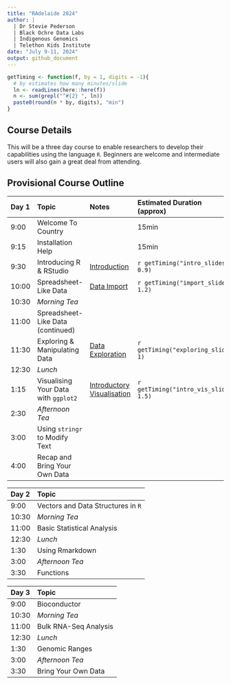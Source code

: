 ```yaml
---
title: "RAdelaide 2024"
author: |
  | Dr Stevie Pederson
  | Black Ochre Data Labs
  | Indigenous Genomics
  | Telethon Kids Institute
date: "July 9-11, 2024"
output: github_document
---
```


```r
getTiming <- function(f, by = 1, digits = -1){
  # by estimates how many minutes/slide
  ln <- readLines(here::here(f))
  n <- sum(grepl("^#{2} ", ln))
  paste0(round(n * by, digits), "min")
}
```

## Course Details

This will be a three day course to enable researchers to develop their capabilities using the language `R`.
Beginners are welcome and intermediate users will also gain a great deal from attending.



## Provisional Course Outline

| Day 1 | Topic | Notes | Estimated Duration <br>(approx) |
|:----- |:----- |:----- |:-------- |
| 9:00  | Welcome To Country |     | 15min    |
| 9:15  | Installation Help  |     | 15min    |
| 9:30  | Introducing R & RStudio | [Introduction](intro.html) | `r getTiming("intro_slides.qmd", 0.9)`|
| 10:00 | Spreadsheet-Like Data   | [Data Import](import.html) | `r getTiming("import_slides.qmd", 1.2)`|
| 10:30 | *Morning Tea* | | |
| 11:00 | Spreadsheet-Like Data (continued) | | |
| 11:30 | Exploring & Manipulating Data | [Data Exploration](exploring.html) | `r getTiming("exploring_slides.qmd", 1)` |
| 12:30 | *Lunch* | | |
| 1:15  | Visualising Your Data with `ggplot2` | [Introductory Visualisation](intro_vis.html) | `r getTiming("intro_vis_slides.qmd", 1.5)` |
| 2:30  | *Afternoon Tea* | | |
| 3:00  | Using `stringr` to Modify Text | | |
| 4:00  | Recap and Bring Your Own Data  | | |


| Day 2 | Topic |
|:----- |:----- |
| 9:00  | Vectors and Data Structures in `R` |
| 10:30 | *Morning Tea* |
| 11:00 | Basic Statistical Analysis |
| 12:30 | *Lunch* |
| 1:30  | Using Rmarkdown |
| 3:00  | *Afternoon Tea* |
| 3:30  | Functions |


| Day 3 | Topic |
|:----- |:----- |
| 9:00  | Bioconductor |
| 10:30 | *Morning Tea* |
| 11:00 | Bulk RNA-Seq Analysis |
| 12:30 | *Lunch* |
| 1:30  | Genomic Ranges |
| 3:00  | *Afternoon Tea* |
| 3:30  | Bring Your Own Data |
